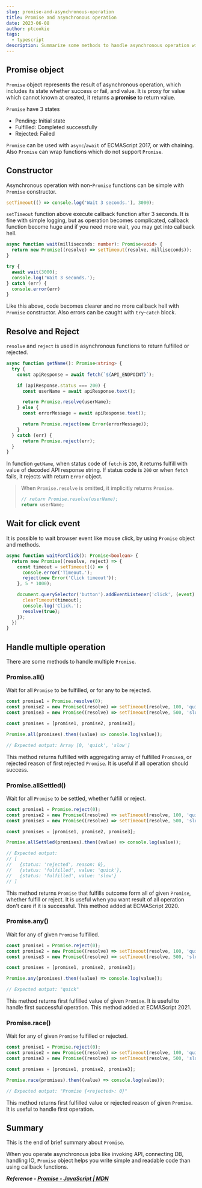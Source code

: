 ```yaml
---
slug: promise-and-asynchronous-operation
title: Promise and asynchronous operation
date: 2023-06-08
author: ptcookie
tags:
  - typescript
description: Summarize some methods to handle asynchronous operation with Promise.
---
```


## Promise object

`Promise` object represents the result of asynchronous operation, which includes its state whether success or fail, and value.
It is proxy for value which cannot known at created, it returns a **promise** to return value.

`Promise` have 3 states

- Pending: Initial state
- Fulfilled: Completed successfully
- Rejected: Failed

`Promise` can be used with `async`/`await` of ECMAScript 2017, or with chaining.
Also `Promise` can wrap functions which do not support `Promise`.

## Constructor

Asynchronous operation with non-`Promise` functions can be simple with `Promise` constructor.

```typescript
setTimeout(() => console.log('Wait 3 seconds.'), 3000);
```

`setTimeout` function above execute callback function after 3 seconds.
It is fine with simple logging, but as operation becomes complicated, callback function become huge and if you need more wait, you may get into callback hell.

```typescript
async function wait(milliseconds: number): Promise<void> {
  return new Promise((resolve) => setTimeout(resolve, milliseconds));
}

try {
  await wait(3000);
  console.log('Wait 3 seconds.');
} catch (err) {
  console.error(err)
}
```

Like this above, code becomes clearer and no more callback hell with `Promise` constructor.
Also errors can be caught with `try`-`catch` block.

## Resolve and Reject

`resolve` and `reject` is used in asynchronous functions to return fulfilled or rejected.

```typescript
async function getName(): Promise<string> {
  try {
    const apiResponse = await fetch(`${API_ENDPOINT}`);

    if (apiResponse.status === 200) {
      const userName = await apiResponse.text();

      return Promise.resolve(userName);
    } else {
      const errorMessage = await apiResponse.text();

      return Promise.reject(new Error(errorMessage));
    }
  } catch (err) {
      return Promise.reject(err);
  }
}
```

In function `getName`, when status code of `fetch` is `200`, it returns fulfill with value of decoded API response string.
If status code is `200` or when `fetch` fails, it rejects with return `Error` object.

> When `Promise.resolve` is omitted, it implicitly returns `Promise`.
>
> ```typescript
> // return Promise.resolve(userName);
> return userName;
> ```

## Wait for click event

It is possible to wait browser event like mouse click, by using `Promise` object and methods.

```typescript
async function waitForClick(): Promise<boolean> {
  return new Promise((resolve, reject) => {
    const timeout = setTimeout(() => {
      console.error('Timeout.');
      reject(new Error('Click timeout'));
    }, 5 * 1000);

    document.querySelector('button').addEventListener('click', (event) => {
      clearTimeout(timeout);
      console.log('Click.');
      resolve(true);
    });
  })
}
```

## Handle multiple operation

There are some methods to handle multiple `Promise`.

### Promise.all()

Wait for all `Promise` to be fulfilled, or for any to be rejected.

```typescript
const promise1 = Promise.resolve(0);
const promise2 = new Promise((resolve) => setTimeout(resolve, 100, 'quick'));
const promise3 = new Promise((resolve) => setTimeout(resolve, 500, 'slow'));

const promises = [promise1, promise2, promise3];

Promise.all(promises).then((value) => console.log(value));

// Expected output: Array [0, 'quick', 'slow']
```

This method returns fulfilled with aggregating array of fulfilled `Promise`s, or rejected reason of first rejected `Promise`.
It is useful if all operation should success.

### Promise.allSettled()

Wait for all `Promise` to be settled, whether fulfill or reject.

```typescript
const promise1 = Promise.reject(0);
const promise2 = new Promise((resolve) => setTimeout(resolve, 100, 'quick'));
const promise3 = new Promise((resolve) => setTimeout(resolve, 500, 'slow'));

const promises = [promise1, promise2, promise3];

Promise.allSettled(promises).then((value) => console.log(value));

// Expected output:
// [
//   {status: 'rejected', reason: 0},
//   {status: 'fulfilled', value: 'quick'},
//   {status: 'fulfilled', value: 'slow'}
// ]
```

This method returns `Promise` that fulfills outcome form all of given `Promise`, whether fulfill or reject.
It is useful when you want result of all operation don't care if it is successful.
This method added at ECMAScript 2020.

### Promise.any()

Wait for any of given `Promise` fulfilled.

```typescript
const promise1 = Promise.reject(0);
const promise2 = new Promise((resolve) => setTimeout(resolve, 100, 'quick'));
const promise3 = new Promise((resolve) => setTimeout(resolve, 500, 'slow'));

const promises = [promise1, promise2, promise3];

Promise.any(promises).then((value) => console.log(value));

// Expected output: "quick"
```

This method returns first fulfilled value of given `Promise`.
It is useful to handle first successful operation.
This method added at ECMAScript 2021.

### Promise.race()

Wait for any of given `Promise` fulfilled or rejected.

```typescript
const promise1 = Promise.reject(0);
const promise2 = new Promise((resolve) => setTimeout(resolve, 100, 'quick'));
const promise3 = new Promise((resolve) => setTimeout(resolve, 500, 'slow'));

const promises = [promise1, promise2, promise3];

Promise.race(promises).then((value) => console.log(value));

// Expected output: "Promise {<rejected>: 0}"
```

This method returns first fulfilled value or rejected reason of given `Promise`.
It is useful to handle first operation.

## Summary

This is the end of brief summary about `Promise`.

When you operate asynchronous jobs like invoking API, connecting DB, handling IO,
`Promise` object helps you write simple and readable code than using callback functions.

**_Reference - [Promise - JavaScript | MDN](https://developer.mozilla.org/en/docs/Web/JavaScript/Reference/Global_Objects/Promise)_**
